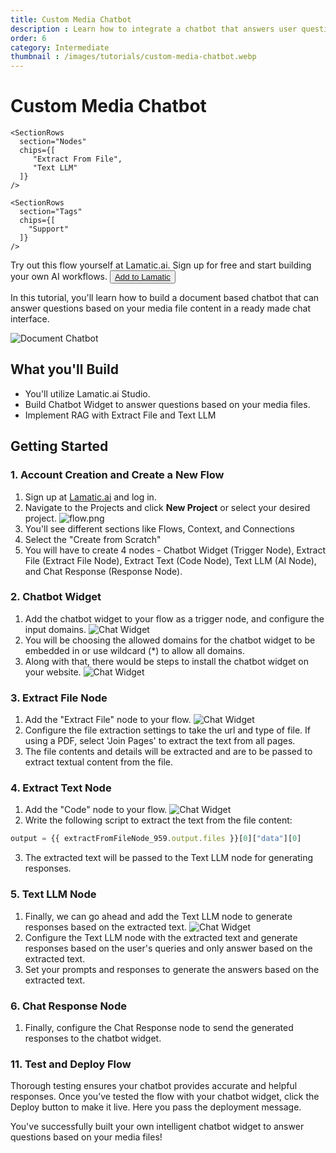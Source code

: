 ```yaml
---
title: Custom Media Chatbot
description : Learn how to integrate a chatbot that answers user questions based on provided documents. The chatbot extracts text from files and generates AI-powered responses.
order: 6
category: Intermediate
thumbnail : /images/tutorials/custom-media-chatbot.webp
---
```


# Custom Media Chatbot
<div className="grid md:grid-cols-1 gap-2 mb-8">
  <div className="">
    <SectionRows 
      section="Difficulty Level" 
      chips={["Intermediate"]} 
    />
    
    <SectionRows 
      section="Nodes" 
      chips={[
         "Extract From File",
         "Text LLM"
      ]} 
    />
    
    <SectionRows 
      section="Tags" 
      chips={[
        "Support"
      ]} 
    />
  </div>
</div>

<div className="mt-4 mb-4">
  <Callout>
  Try out this flow yourself at Lamatic.ai. Sign up for free and start building your own AI workflows.
  <Button variant="destructive" className="mt-3" href="https://studio.lamatic.ai/_?templateSlug=custom-media-chatbot" size="sm" asChild>
    <a href="https://studio.lamatic.ai/_?templateSlug=custom-media-chatbot" target="_blank">Add to Lamatic</a>
  </Button>
</Callout>
</div>

In this tutorial, you'll learn how to build a document based chatbot that can answer questions based on your media file content in a ready made chat interface.

![Document Chatbot](./img/custom-media-chatbot/custom-media-chatbot.webp)

## What you'll Build
- You'll utilize Lamatic.ai Studio.
- Build Chatbot Widget to answer questions based on your media files.
- Implement RAG with Extract File and Text LLM

## Getting Started
### 1. Account Creation and Create a New Flow
1. Sign up at [Lamatic.ai](https://lamatic.ai/) and log in.
2. Navigate to the Projects and click **New Project** or select your desired project.
   ![flow.png](./img/ai-review-responder/flow.png)
3. You'll see different sections like Flows, Context, and Connections
4. Select the "Create from Scratch"
5. You will have to create 4 nodes - Chatbot Widget (Trigger Node), Extract File (Extract File Node), Extract Text (Code Node), Text LLM (AI Node), and Chat Response (Response Node).

### 2. Chatbot Widget
1. Add the chatbot widget to your flow as a trigger node, and configure the input domains. 
![Chat Widget](./img/custom-media-chatbot/chat-widget.png)
2. You will be choosing the allowed domains for the chatbot widget to be embedded in or use wildcard (*) to allow all domains.
3. Along with that, there would be steps to install the chatbot widget on your website.
![Chat Widget](./img/custom-media-chatbot/chat-widget-download.png)

### 3. Extract File Node
1. Add the "Extract File" node to your flow.
![Chat Widget](./img/custom-media-chatbot/chat-Extract-download.png)
2. Configure the file extraction settings to take the url and type of file. If using a PDF, select 'Join Pages' to extract the text from all pages.
3. The file contents and details will be extracted and are to be passed to extract textual content from the file.

### 4. Extract Text Node
1. Add the "Code" node to your flow.
![Chat Widget](./img/custom-media-chatbot/code-chat.png)
2. Write the following script to extract the text from the file content:
```js
output = {{ extractFromFileNode_959.output.files }}[0]["data"][0]
```
3. The extracted text will be passed to the Text LLM node for generating responses.

### 5. Text LLM Node
1. Finally, we can go ahead and add the Text LLM node to generate responses based on the extracted text.
![Chat Widget](./img/custom-media-chatbot/code-chat-gen.png)
2. Configure the Text LLM node with the extracted text and generate responses based on the user's queries and only answer based on the extracted text.
3. Set your prompts and responses to generate the answers based on the extracted text.

### 6. Chat Response Node
1. Finally, configure the Chat Response node to send the generated responses to the chatbot widget.

### 11. Test and Deploy Flow
Thorough testing ensures your chatbot provides accurate and helpful responses. Once you’ve tested the flow with your chatbot widget, click the Deploy button to make it live. Here you pass the deployment message.


You've successfully built your own intelligent chatbot widget to answer questions based on your media files!